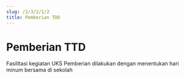 ```yaml
---
slug: /2/3/2/1/2
title: Pemberian TDD
---
```


# Pemberian TTD

<Tabs>
<TabItem value='puskesmas' label='Puskesmas'>
Fasilitasi kegiatan UKS
</TabItem>
<TabItem value='sekolah' label='Sekolah'>
Pemberian dilakukan dengan menentukan hari minum bersama di sekolah
</TabItem>
</Tabs>
